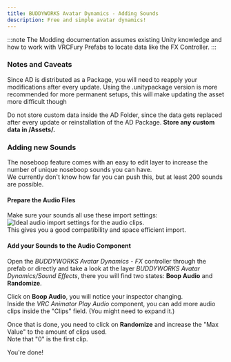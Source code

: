 ```yaml
---
title: BUDDYWORKS Avatar Dynamics - Adding Sounds
description: Free and simple avatar dynamics!
---
```


:::note
The Modding documentation assumes existing Unity knowledge and how to work with VRCFury Prefabs to locate data like the FX Controller.
:::

### Notes and Caveats
Since AD is distributed as a Package, you will need to reapply your modifications after every update. 
Using the .unitypackage version is more recommended for more permanent setups, this will make updating the asset more difficult though   

Do not store custom data inside the AD Folder, since the data gets replaced after every update or reinstallation of the AD Package. **Store any custom data in /Assets/.**  

### Adding new Sounds
The noseboop feature comes with an easy to edit layer to increase the number of unique noseboop sounds you can have.  
We currently don't know how far you can push this, but at least 200 sounds are possible.

#### Prepare the Audio Files
Make sure your sounds all use these import settings:
![Ideal audio import settings for the audio clips.](./img/002.webp)  
This gives you a good compatibility and space efficient import.  

#### Add your Sounds to the Audio Component
Open the *BUDDYWORKS Avatar Dynamics - FX* controller through the prefab or directly and take a look at the layer *BUDDYWORKS Avatar Dynamics/Sound Effects*, there you will find two states: **Boop Audio** and **Randomize**.

Click on **Boop Audio**, you will notice your inspector changing.  
Inside the *VRC Animator Play Audio* component, you can add more audio clips inside the "Clips" field. (You might need to expand it.)  

Once that is done, you need to click on **Randomize** and increase the "Max Value" to the amount of clips used.  
Note that "0" is the first clip.

You're done!